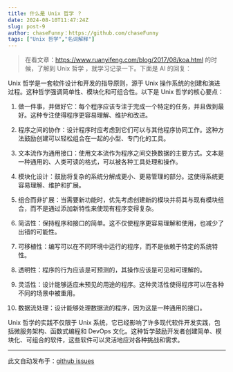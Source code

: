 ```yaml
---
title: 什么是 Unix 哲学 ？
date: 2024-08-10T11:47:24Z
slug: post-9
author: chaseFunny：https://github.com/chaseFunny
tags: ["Unix 哲学","名词解释"]
---
```


> 在看文章：https://www.ruanyifeng.com/blog/2017/08/koa.html 的时候，了解到 Unix 哲学 ，就学习记录一下。下面是 AI 的回复：

Unix 哲学是一套软件设计和开发的指导原则，源于 Unix 操作系统的创建和演进过程。这种哲学强调简单性、模块化和可组合性。以下是 Unix 哲学的核心要点：

1. 做一件事，并做好它：每个程序应该专注于完成一个特定的任务，并且做到最好。这种专注使得程序更容易理解、维护和改进。

2. 程序之间的协作：设计程序时应考虑到它们可以与其他程序协同工作。这种方法鼓励创建可以轻松组合在一起的小型、专门化的工具。

3. 文本流作为通用接口：使用文本流作为程序之间交换数据的主要方式。文本是一种通用的、人类可读的格式，可以被各种工具处理和操作。

4. 模块化设计：鼓励将复杂的系统分解成更小、更易管理的部分。这使得系统更容易理解、维护和扩展。

5. 组合而非扩展：当需要新功能时，优先考虑创建新的模块并将其与现有模块组合，而不是通过添加新特性来使现有程序变得复杂。

6. 简洁性：保持程序和接口的简单。这不仅使程序更容易理解和使用，也减少了出错的可能性。

7. 可移植性：编写可以在不同环境中运行的程序，而不是依赖于特定的系统特性。

8. 透明性：程序的行为应该是可预测的，其操作应该是可见和可理解的。

9. 灵活性：设计能够适应未预见的用途的程序。这种灵活性使得程序可以在各种不同的场景中被重用。

10. 数据流处理：设计能够处理数据流的程序，因为这是一种通用的接口。

Unix 哲学的实践不仅限于 Unix 系统，它已经影响了许多现代软件开发实践，包括微服务架构、函数式编程和 DevOps 文化。这种哲学鼓励开发者创建简单、模块化、可组合的软件，这些软件可以灵活地应对各种挑战和需求。

---
此文自动发布于：<a href="https://github.com/coderPerseus/blog/issues/9" target="_blank">github issues</a>
